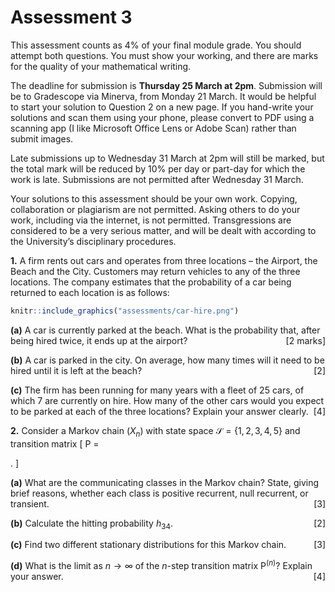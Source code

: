 # Assessment 3 {.unnumbered #A3}


::: {.mysummary}
This assessment counts as 4% of your final module grade. You should attempt both questions. You must show your working, and there are marks for the quality of your mathematical writing.

The deadline for submission is **Thursday 25 March at 2pm**. Submission will be to Gradescope via Minerva, from Monday 21 March. It would be helpful to start your solution to Question 2 on a new page. If you hand-write your solutions and scan them using your phone, please convert to PDF using a scanning app (I like Microsoft Office Lens or Adobe Scan) rather than submit images.

Late submissions up to Wednesday 31 March at 2pm will still be marked, but	the total mark will be reduced by 10% per day or part-day for which the work is late. Submissions are not permitted after Wednesday 31 March.

Your solutions to this assessment should be your own work. Copying, collaboration or plagiarism are not permitted. Asking others to do your work, including via the internet, is not permitted. Transgressions are considered to be a very serious matter, and will be dealt with according to the University's disciplinary procedures.
:::

::::: {.myq}
**1.**
A firm rents out cars and operates from three locations -- the Airport, the Beach and the
City. Customers may return vehicles to any of the three locations.
The company estimates that the probability of a car being returned to each location is
as follows:


```r
knitr::include_graphics("assessments/car-hire.png")
```


:::: {.subq}
**(a)** A car is currently parked at the beach. What is the probability that, after being hired twice, it ends up at the airport? [[2 marks]]{style="float:right"}
::::

:::: {.subq}
**(b)** A car is parked in the city. On average, how many times will it need to be hired until it is left at the beach? [[2]]{style="float:right"}
::::

:::: {.subq}
**(c)** The firm has been running for many years with a fleet of 25 cars, of which 7 are currently on hire. How many of the other cars would you expect to be parked at each of the three locations? Explain your answer clearly. [[4]]{style="float:right"}
::::
:::::

:::: {.myq}
**2.** Consider a Markov chain $(X_n)$ with state space $\mathcal S = \{1,2,3,4,5\}$ and transition matrix
\[ \mathsf P = \begin{pmatrix} 0.2 & 0.8 & 0   & 0   & 0   \\
                               0.4 & 0.6 & 0   & 0   & 0   \\
                               0.2 & 0.1 & 0.2 & 0.5 & 0   \\
                               0   & 0   & 0   & 0.4 & 0.6 \\
                               0   & 0   & 0   & 0.8 & 0.2 \end{pmatrix}. \]

::: {.subq}
**(a)** What are the communicating classes in the Markov chain? State, giving brief reasons, whether each class is positive recurrent, null recurrent, or transient.  [[3]]{style="float:right"}
:::

::: {.subq}
**(b)** Calculate the hitting probability $h_{34}$.  [[2]]{style="float:right"}
:::

::: {.subq}
**(c)** Find two different stationary distributions for this Markov chain. [[3]]{style="float:right"}
:::

::: {.subq}
**(d)** What is the limit as $n \to \infty$ of the $n$-step transition matrix $\mathsf P^(n)$? Explain your answer. [[4]]{style="float:right"}
:::
::::
